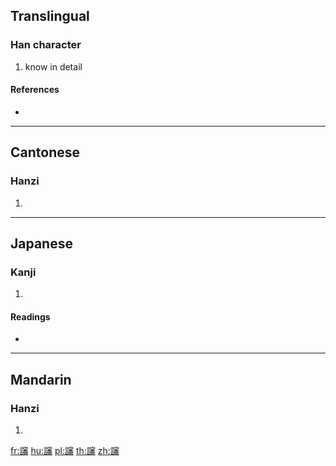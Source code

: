 {{character info/new}}
{{also|谉}}
==Translingual==

===Han character===
{{Han char|rn=149|rad=言|as=15|sn=22|four=03669|canj=YRJHW}}

# know in detail

====References====
* {{Han ref|kx=1186.071|dkj=36108|hdz=64030.130|uh=8B85|ud=35717|bh=F75A|bd=63322}}

----

==Cantonese==

===Hanzi===
{{yue-hanzi|jyut=|y=sam2}}

# {{defn|lang=yue|sort=言15}}

----

==Japanese==

===Kanji===
{{ja-kanji|grade=|rs=言15}}

# {{defn|lang=ja|sort=言15}}

====Readings====
* {{ja-readings|on=[[しん]] (shin)|kun=[[つまびらか]] (tsumabiraka)|nanori=}}

----

==Mandarin==

===Hanzi===
{{cmn-hanzi|pin=[[shěn]] ([[shen3]])|wg=shen<sup>3</sup>}}

# {{defn|lang=cmn|sort=言15}}

[[fr:讅]]
[[hu:讅]]
[[pl:讅]]
[[th:讅]]
[[zh:讅]]